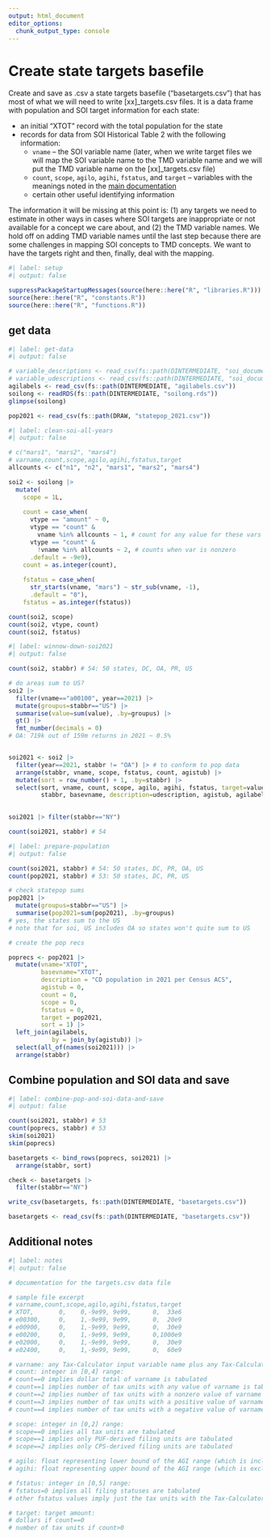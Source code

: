 ```yaml
---
output: html_document
editor_options: 
  chunk_output_type: console
---
```


# Create state targets basefile

Create and save as .csv a state targets basefile ("basetargets.csv") that has most of what we will need to write \[xx\]\_targets.csv files. It is a data frame with population and SOI target information for each state:

-   an initial "XTOT" record with the total population for the state
-   records for data from SOI Historical Table 2 with the following information:
    -   `vname` -- the SOI variable name (later, when we write target files we will map the SOI variable name to the TMD variable name and we will put the TMD variable name on the \[xx\]\_targets.csv file)
    -   `count`, `scope`, `agilo`, `agihi`, `fstatus`, and `target` -- variables with the meanings noted in the [main documentation](https://github.com/PSLmodels/tax-microdata-benchmarking/tree/master/tmd/areas/targets)
    -   certain other useful identifying information

The information it will be missing at this point is: (1) any targets we need to estimate in other ways in cases where SOI targets are inappropriate or not available for a concept we care about, and (2) the TMD variable names. We hold off on adding TMD variable names until the last step because there are some challenges in mapping SOI concepts to TMD concepts. We want to have the targets right and then, finally, deal with the mapping.

```r
#| label: setup
#| output: false

suppressPackageStartupMessages(source(here::here("R", "libraries.R")))
source(here::here("R", "constants.R"))
source(here::here("R", "functions.R"))

```

## get data

```r
#| label: get-data
#| output: false

# variable_descriptions <- read_csv(fs::path(DINTERMEDIATE, "soi_documentation_by_year.csv"))
# variable_udescriptions <- read_csv(fs::path(DINTERMEDIATE, "soi_documentation.csv"))
agilabels <- read_csv(fs::path(DINTERMEDIATE, "agilabels.csv"))
soilong <- readRDS(fs::path(DINTERMEDIATE, "soilong.rds"))
glimpse(soilong)

pop2021 <- read_csv(fs::path(DRAW, "statepop_2021.csv"))

```

```r
#| label: clean-soi-all-years
#| output: false

# c("mars1", "mars2", "mars4")
# varname,count,scope,agilo,agihi,fstatus,target
allcounts <- c("n1", "n2", "mars1", "mars2", "mars4")

soi2 <- soilong |> 
  mutate(
    scope = 1L,
    
    count = case_when(
      vtype == "amount" ~ 0,
      vtype == "count" & 
        vname %in% allcounts ~ 1, # count for any value for these vars
      vtype == "count" & 
        !vname %in% allcounts ~ 2, # counts when var is nonzero
      .default = -9e9),
    count = as.integer(count),
    
    fstatus = case_when(
      str_starts(vname, "mars") ~ str_sub(vname, -1),
      .default = "0"),
    fstatus = as.integer(fstatus))

count(soi2, scope)
count(soi2, vtype, count)
count(soi2, fstatus)

```

```r
#| label: winnow-down-soi2021
#| output: false

count(soi2, stabbr) # 54: 50 states, DC, OA, PR, US

# do areas sum to US?
soi2 |> 
  filter(vname=="a00100", year==2021) |> 
  mutate(groupus=stabbr=="US") |> 
  summarise(value=sum(value), .by=groupus) |> 
  gt() |> 
  fmt_number(decimals = 0)
# OA: 719k out of 159m returns in 2021 ~ 0.5%


soi2021 <- soi2 |> 
  filter(year==2021, stabbr != "OA") |> # to conform to pop data
  arrange(stabbr, vname, scope, fstatus, count, agistub) |> 
  mutate(sort = row_number() + 1, .by=stabbr) |> 
  select(sort, vname, count, scope, agilo, agihi, fstatus, target=value,
         stabbr, basevname, description=udescription, agistub, agilabel)
  

soi2021 |> filter(stabbr=="NY")

count(soi2021, stabbr) # 54

```

```r
#| label: prepare-population
#| output: false

count(soi2021, stabbr) # 54: 50 states, DC, PR, OA, US
count(pop2021, stabbr) # 53: 50 states, DC, PR, US

# check statepop sums
pop2021 |> 
  mutate(groupus=stabbr=="US") |> 
  summarise(pop2021=sum(pop2021), .by=groupus)
# yes, the states sum to the US
# note that for soi, US includes OA so states won't quite sum to US

# create the pop recs

poprecs <- pop2021 |> 
  mutate(vname="XTOT",
         basevname="XTOT",
         description = "CD population in 2021 per Census ACS",
         agistub = 0,
         count = 0,
         scope = 0, 
         fstatus = 0,
         target = pop2021,
         sort = 1) |> 
  left_join(agilabels,
            by = join_by(agistub)) |> 
  select(all_of(names(soi2021))) |> 
  arrange(stabbr)

```

## Combine population and SOI data and save

```r
#| label: combine-pop-and-soi-data-and-save
#| output: false

count(soi2021, stabbr) # 53
count(poprecs, stabbr) # 53
skim(soi2021)
skim(poprecs)

basetargets <- bind_rows(poprecs, soi2021) |> 
  arrange(stabbr, sort)

check <- basetargets |> 
  filter(stabbr=="NY")

write_csv(basetargets, fs::path(DINTERMEDIATE, "basetargets.csv"))

basetargets <- read_csv(fs::path(DINTERMEDIATE, "basetargets.csv"))

```

## Additional notes

```r
#| label: notes
#| output: false

# documentation for the targets.csv data file

# sample file excerpt
# varname,count,scope,agilo,agihi,fstatus,target
# XTOT,       0,    0,-9e99, 9e99,      0,  33e6
# e00300,     0,    1,-9e99, 9e99,      0,  20e9
# e00900,     0,    1,-9e99, 9e99,      0,  30e9
# e00200,     0,    1,-9e99, 9e99,      0,1000e9
# e02000,     0,    1,-9e99, 9e99,      0,  30e9
# e02400,     0,    1,-9e99, 9e99,      0,  60e9

# varname: any Tax-Calculator input variable name plus any Tax-Calculator calculated variable in the list of cached variables in the tmd/storage/__init__.py file
# count: integer in [0,4] range:
# count==0 implies dollar total of varname is tabulated
# count==1 implies number of tax units with any value of varname is tabulated
# count==2 implies number of tax units with a nonzero value of varname is tabulated
# count==3 implies number of tax units with a positive value of varname is tabulated
# count==4 implies number of tax units with a negative value of varname is tabulated

# scope: integer in [0,2] range:
# scope==0 implies all tax units are tabulated
# scope==1 implies only PUF-derived filing units are tabulated
# scope==2 implies only CPS-derived filing units are tabulated

# agilo: float representing lower bound of the AGI range (which is included in the range) that is tabulated.
# agihi: float representing upper bound of the AGI range (which is excluded from the range) that is tabulated.

# fstatus: integer in [0,5] range:
# fstatus=0 implies all filing statuses are tabulated
# other fstatus values imply just the tax units with the Tax-Calculator MARS variable equal to fstatus are included in the tabulation

# target: target amount:
# dollars if count==0
# number of tax units if count>0




```
